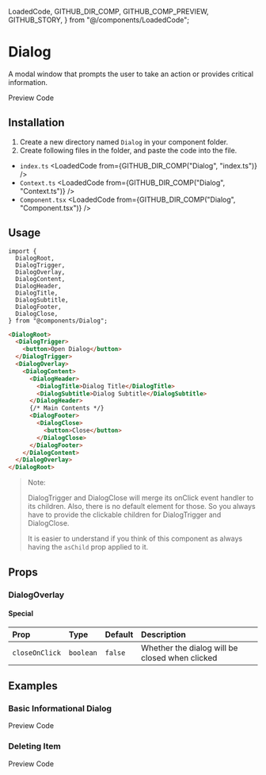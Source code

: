   LoadedCode,
  GITHUB_DIR_COMP,
  GITHUB_COMP_PREVIEW,
  GITHUB_STORY,
} from "@/components/LoadedCode";

# Dialog

A modal window that prompts the user to take an action or provides critical information.

<TabProvider defaultName="preview">
  <TabList>
    <TabTrigger name="preview">Preview</TabTrigger>
    <TabTrigger name="code">Code</TabTrigger>
  </TabList>
  <TabContent name="preview">
    <Story layout="centered">
      <DialogDemo />
    </Story>
  </TabContent>
  <TabContent name="code">
    <LoadedCode from={GITHUB_COMP_PREVIEW("Dialog")} />
  </TabContent>
</TabProvider>

## Installation

1. Create a new directory named `Dialog` in your component folder.
2. Create following files in the folder, and paste the code into the file.

- `index.ts`
  <LoadedCode from={GITHUB_DIR_COMP("Dialog", "index.ts")} />
- `Context.ts`
  <LoadedCode from={GITHUB_DIR_COMP("Dialog", "Context.ts")} />
- `Component.tsx`
  <LoadedCode from={GITHUB_DIR_COMP("Dialog", "Component.tsx")} />

## Usage

```tsx
import {
  DialogRoot,
  DialogTrigger,
  DialogOverlay,
  DialogContent,
  DialogHeader,
  DialogTitle,
  DialogSubtitle,
  DialogFooter,
  DialogClose,
} from "@components/Dialog";
```

```html
<DialogRoot>
  <DialogTrigger>
    <button>Open Dialog</button>
  </DialogTrigger>
  <DialogOverlay>
    <DialogContent>
      <DialogHeader>
        <DialogTitle>Dialog Title</DialogTitle>
        <DialogSubtitle>Dialog Subtitle</DialogSubtitle>
      </DialogHeader>
      {/* Main Contents */}
      <DialogFooter>
        <DialogClose>
          <button>Close</button>
        </DialogClose>
      </DialogFooter>
    </DialogContent>
  </DialogOverlay>
</DialogRoot>
```

> Note:
>
> DialogTrigger and DialogClose will merge its onClick event handler to its children.
> Also, there is no default element for those.
> So you always have to provide the clickable children for DialogTrigger and DialogClose.
>
> It is easier to understand if you think of this component as always having the `asChild` prop applied to it.

## Props

### DialogOverlay

#### Special

| Prop           | Type      | Default | Description                                    |
| :------------- | :-------- | :------ | :--------------------------------------------- |
| `closeOnClick` | `boolean` | `false` | Whether the dialog will be closed when clicked |

## Examples

### Basic Informational Dialog

<TabProvider defaultName="preview">
  <TabList>
    <TabTrigger name="preview">Preview</TabTrigger>
    <TabTrigger name="code">Code</TabTrigger>
  </TabList>
  <TabContent name="preview">
    <Story layout="centered">
      <Examples.BasicInformationalDialog />
    </Story>
  </TabContent>
  <TabContent name="code">
    <LoadedCode from={GITHUB_STORY("Dialog", "BasicInformationalDialog")} />
  </TabContent>
</TabProvider>

### Deleting Item

<TabProvider defaultName="preview">
  <TabList>
    <TabTrigger name="preview">Preview</TabTrigger>
    <TabTrigger name="code">Code</TabTrigger>
  </TabList>
  <TabContent name="preview">
    <Story layout="centered">
      <Examples.DeletingItem />
    </Story>
  </TabContent>
  <TabContent name="code">
    <LoadedCode from={GITHUB_STORY("Dialog", "DeletingItem")} />
  </TabContent>
</TabProvider>
